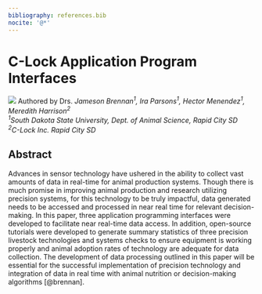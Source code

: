 ```yaml
---
bibliography: references.bib
nocite: '@*'
---
```


# C-Lock Application Program Interfaces {-}
![](IMG_0405.jpeg)
Authored by Drs. *Jameson Brennan^1^, Ira Parsons^1^, Hector Menendez^1^, Meredith Harrison^2^*   
*^1^South Dakota State University, Dept. of Animal Science, Rapid City SD*  
*^2^C-Lock Inc. Rapid City SD*

## Abstract
Advances in sensor technology have ushered in the ability to collect vast amounts of data in real-time for animal production systems. Though
there is much promise in improving animal production and research utilizing precision systems, for this technology to be truly impactful, data
generated needs to be accessed and processed in near real time for relevant decision-making. In this paper, three application programming
interfaces were developed to facilitate near real-time data access. In addition, open-source tutorials were developed to generate summary
statistics of three precision livestock technologies and systems checks to ensure equipment is working properly and animal adoption rates of
technology are adequate for data collection. The development of data processing outlined in this paper will be essential for the successful implementation of precision technology and integration of data in real time with animal nutrition or decision-making algorithms [@brennan].